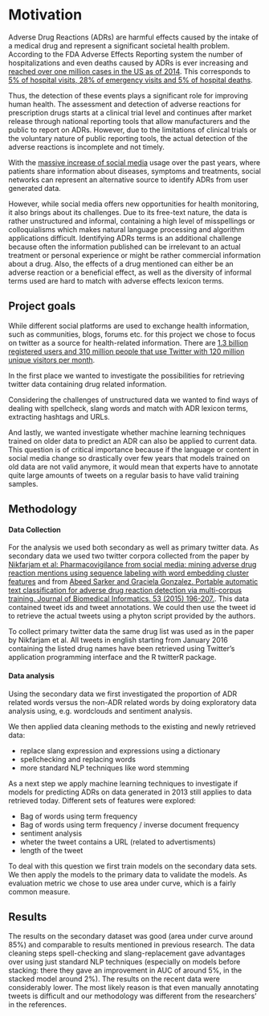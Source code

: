 # Motivation

Adverse Drug Reactions (ADRs) are harmful effects caused by the intake of a medical drug and represent a significant societal health problem. According to the FDA Adverse Effects Reporting system the number of hospitalizations and even deaths caused by ADRs is ever increasing and [reached over one million cases in the US as of 2014](http://www.fda.gov/Drugs/GuidanceComplianceRegulatoryInformation/Surveillance/AdverseDrugEffects/ucm070434.htm). This corresponds to [5% of hospital visits, 28% of emergency visits and 5% of hospital deaths](http://diego.asu.edu/Publications/ADRClassify.html).

Thus, the detection of these events plays a significant role for improving human health. The assessment and detection of adverse reactions for prescription drugs starts at a clinical trial level and continues after market release through national reporting tools that allow manufacturers and the public to report on ADRs. However, due to the limitations of clinical trials or the voluntary nature of public reporting tools, the actual detection of the adverse reactions is incomplete and not timely.

With the [massive increase of social media](http://www.pewinternet.org/fact-sheets/social-networking-fact-sheet/) usage over the past years, where patients share information about diseases, symptoms and treatments, social networks can represent an alternative source to identify ADRs from user generated data.

However, while social media offers new opportunities for health monitoring, it also brings about its challenges. Due to its free-text nature, the data is rather unstructured and informal, containing a high level of misspellings or colloquialisms which makes natural language processing and algorithm applications difficult. Identifying ADRs terms is an additional challenge because often the information published can be irrelevant to an actual treatment or personal experience or might be rather commercial information about a drug. Also, the effects of a drug mentioned can either be an adverse reaction or a beneficial effect, as well as the diversity of informal terms used are hard to match with adverse effects lexicon terms.  
 
## Project goals

While different social platforms are used to exchange health information, such as communities, blogs, forums etc. for this project we chose to focus on twitter as a source for health-related information. There are [1.3 billion registered users and 310 million people that use Twitter with 120 million unique visitors per month](https://about.twitter.com/company).

In the first place we wanted to investigate the possibilities for retrieving twitter data containing drug related information.

Considering the challenges of unstructured data we wanted to find ways of dealing with spellcheck, slang words and match with ADR lexicon terms, extracting hashtags and URLs. 

And lastly, we wanted investigate whether machine learning techniques trained on older data to predict an ADR can also be applied to current data. This question is of critical importance because if the language or content in social media change so drastically over few years that models trained on old data are not valid anymore, it  would mean that experts have to annotate quite large amounts of tweets on a regular basis to have valid training samples.

## Methodology

#### Data Collection

For the analysis we used both secondary as well as primary twitter data. 
As secondary data we used two twitter corpora collected from the paper by [Nikfarjam et al: 
Pharmacovigilance from social media: mining adverse drug reaction mentions using sequence labeling with word embedding cluster features](http://www.ncbi.nlm.nih.gov/pubmed/25755127) and from [Abeed Sarker and Graciela Gonzalez. Portable automatic text classification for adverse drug reaction detection via multi-corpus training. Journal of Biomedical Informatics. 53 (2015) 196-207.](http://diego.asu.edu/Publications/ADRClassify.html).
This data contained tweet ids and tweet annotations. We could then use the tweet id to retrieve the actual tweets using a phyton script provided by the authors. 

To collect primary twitter data the same drug list was used as in the paper by Nikfarjam et al. All tweets in english starting from January 2016 containing the listed drug names have been retrieved using Twitter’s application programming interface and the R twitterR package.  


#### Data analysis

Using the secondary data we first investigated the proportion of ADR related words versus the non-ADR related words by doing exploratory data analysis using, e.g. wordclouds and sentiment analysis.

We then applied data cleaning methods to the existing and newly retrieved data:

+ replace slang expression and expressions using a dictionary
+ spellchecking and replacing words
+ more standard NLP techniques like word stemming
 
As a next step we apply machine learning techniques to investigate if models for predicting ADRs on data generated in 2013 still applies to data retrieved today. Different sets of features were explored:

+ Bag of words using term frequency
+ Bag of words using term frequency / inverse document frequency
+ sentiment analysis
+ wheter the tweet contains a URL (related to advertisments)
+ length of the tweet

To deal with this question we first train models on the secondary data sets. We then apply the models to the primary data to validate the models. As evaluation metric we chose to use area under curve, which is a fairly common measure.

## Results

The results on the secondary dataset was good (area under curve around 85%) and comparable to results mentioned in previous research. The data cleaning steps spell-checking and slang-replacement gave advantages over using just standard NLP techniques (especially on models before stacking: there they gave an improvement in AUC of around 5%, in the stacked model around 2%).
The results on the recent data were considerably lower. The most likely reason is that even manually annotating tweets is difficult and our methodology was different from the researchers' in the references.
